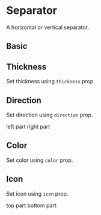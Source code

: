 
<Meta title="Components/Separator" component={Separator} />

# Separator

<Description>A horizontal or vertical separator.</Description>

## Basic

<Canvas>
  <Story name="basic">
    <Separator />
  </Story>
</Canvas>

## Thickness

<Description>Set thickness using `thickness` prop.</Description>

<Canvas>
  <Story name="thickness">
    <Separator thickness={3} />
  </Story>
</Canvas>

## Direction

<Description>Set direction using `direction` prop.</Description>

<Canvas>
  <Story name="direction">
    <Box display="inline-flex">
      <Box>left part</Box>
      <Separator direction="vertical" mx={1} />
      <Box>right part</Box>
    </Box>
  </Story>
</Canvas>

## Color

<Description>Set color using `color` prop.</Description>

<Canvas>
  <Story name="color">
    <Separator color="primary" />
  </Story>
</Canvas>

## Icon

<Description>Set icon using `icon` prop.</Description>

<Canvas>
  <Story name="with-icon">
    <Box>
      <Box>top part</Box>
      <Separator my={1} icon="ray-top-arrow" />
      <Box>bottom part</Box>
    </Box>
  </Story>
</Canvas>

